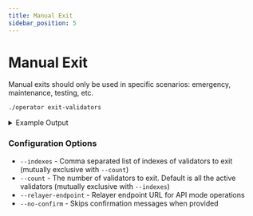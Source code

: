 ```yaml
---
title: Manual Exit
sidebar_position: 5
---
```


# Manual Exit

Manual exits should only be used in specific scenarios: emergency, maintenance, testing, etc.

```bash
./operator exit-validators
```

<details className="custom-details">
<summary>Example Output</summary>

```bash
Enter the comma separated list of API endpoints for execution nodes: : https://execution-node
Enter the comma separated list of API endpoints for consensus nodes: https://consensus-node
Enter your vault address: 0x3320ad928c20187602a2b2c04eeaa813fa899468
Fetching vault validators...
Are you sure you want to exit 3 validators with indexes: 513571, 513572, 513861? [y/N]: y
Exits for validators with index(es) 513571, 513572, 513861 are successfully initiated
```
</details>

### Configuration Options

- `--indexes` - Comma separated list of indexes of validators to exit (mutually exclusive with `--count`)
- `--count` - The number of validators to exit. Default is all the active validators (mutually exclusive with `--indexes`)
- `--relayer-endpoint` - Relayer endpoint URL for API mode operations
- `--no-confirm` - Skips confirmation messages when provided
